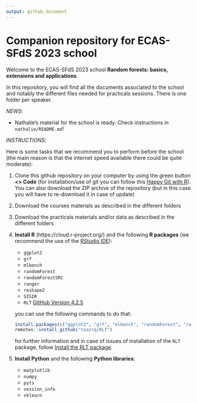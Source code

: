 ```yaml
---
output: github_document
---
```


# Companion repository for ECAS-SFdS 2023 school

Welcome to the ECAS-SFdS 2023 school **Random forests: basics, extensions and applications**.

In this repository, you will find all the documents associated to the school and notably the different files needed for practicals sessions. There is one folder per speaker.

*NEWS*:

- Nathalie's material for the school is ready. Check instructions in `nathalie/README.md`!

*INSTRUCTIONS*:

Here is some tasks that we recommend you to perform before the school (the main reason is that the internet speed available there could be quite moderate):

1. Clone this github repository on your computer by using the green button **<> Code** (for installation/use of git you can follow this [Happy Git with R](https://happygitwithr.com/install-git.html)). You can also download the ZIP archive of the repository (but in this case you will have to re-download it in case of update)

2. Download the courses materials as described in the different folders

3. Download the practicals materials and/or data as described in the different folders

4. **Install R** (https://cloud.r-project.org/) and the following **R packages** (we recommend the use of the [RStudio IDE](https://posit.co/download/rstudio-desktop/)):
   
   - `ggplot2`
   - `grf`
   - `mlbench`
   - `randomForest`
   - `randomForestSRC`
   - `ranger`
   - `reshape2`
   - `SISIR`
   - `RLT` [GitHub Version 4.2.5](https://github.com/teazrq/RLT)
   
   you can use the following commands to do that:
   
   ```r
   install.packages(c("ggplot2", "grf", "mlbench", "randomForest", "randomForestSRC", "ranger", "reshape2", "SISIR"))
   remotes::install_github("teazrq/RLT")
   ```
   
   for further information and in case of issues of installation of the `RLT` package, follow [Install the RLT package](https://teazrq.github.io/random-forests-tutorial/rlab/basics/packages.html#Install_the_RLT_Package).


5. **Install Python** and the following **Python libraries**:
   
   - `matplotlib`
   - `numpy`
   - `pyts`
   - `session_info`
   - `sklearn`